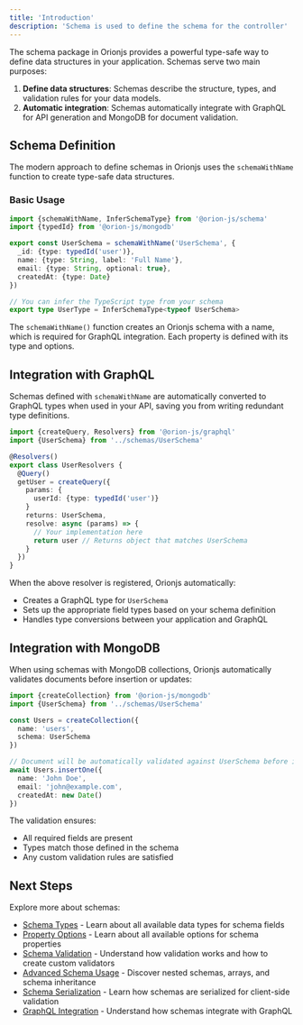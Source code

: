 ```yaml
---
title: 'Introduction'
description: 'Schema is used to define the schema for the controller'
---
```


The schema package in Orionjs provides a powerful type-safe way to define data structures in your application. Schemas serve two main purposes:

1. **Define data structures**: Schemas describe the structure, types, and validation rules for your data models.
2. **Automatic integration**: Schemas automatically integrate with GraphQL for API generation and MongoDB for document validation.

## Schema Definition

The modern approach to define schemas in Orionjs uses the `schemaWithName` function to create type-safe data structures.

### Basic Usage

```typescript
import {schemaWithName, InferSchemaType} from '@orion-js/schema'
import {typedId} from '@orion-js/mongodb'

export const UserSchema = schemaWithName('UserSchema', {
  _id: {type: typedId('user')},
  name: {type: String, label: 'Full Name'},
  email: {type: String, optional: true},
  createdAt: {type: Date}
})

// You can infer the TypeScript type from your schema
export type UserType = InferSchemaType<typeof UserSchema>
```

The `schemaWithName()` function creates an Orionjs schema with a name, which is required for GraphQL integration. Each property is defined with its type and options.

## Integration with GraphQL

Schemas defined with `schemaWithName` are automatically converted to GraphQL types when used in your API, saving you from writing redundant type definitions.

```typescript
import {createQuery, Resolvers} from '@orion-js/graphql'
import {UserSchema} from '../schemas/UserSchema'

@Resolvers()
export class UserResolvers {
  @Query()
  getUser = createQuery({
    params: {
      userId: {type: typedId('user')}
    }
    returns: UserSchema,
    resolve: async (params) => {
      // Your implementation here
      return user // Returns object that matches UserSchema
    }
  })
}
```

When the above resolver is registered, Orionjs automatically:
- Creates a GraphQL type for `UserSchema`
- Sets up the appropriate field types based on your schema definition
- Handles type conversions between your application and GraphQL

## Integration with MongoDB

When using schemas with MongoDB collections, Orionjs automatically validates documents before insertion or updates:

```typescript
import {createCollection} from '@orion-js/mongodb'
import {UserSchema} from '../schemas/UserSchema'

const Users = createCollection({
  name: 'users',
  schema: UserSchema
})

// Document will be automatically validated against UserSchema before insertion
await Users.insertOne({
  name: 'John Doe',
  email: 'john@example.com',
  createdAt: new Date()
})
```

The validation ensures:
- All required fields are present
- Types match those defined in the schema
- Any custom validation rules are satisfied

## Next Steps

Explore more about schemas:

- [Schema Types](./types) - Learn about all available data types for schema fields
- [Property Options](./properties) - Learn about all available options for schema properties
- [Schema Validation](./validation) - Understand how validation works and how to create custom validators
- [Advanced Schema Usage](./advanced) - Discover nested schemas, arrays, and schema inheritance
- [Schema Serialization](./serialization) - Learn how schemas are serialized for client-side validation
- [GraphQL Integration](./graphql) - Understand how schemas integrate with GraphQL



